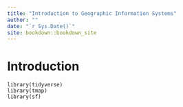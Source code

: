 ```yaml
--- 
title: "Introduction to Geographic Information Systems"
author: ""
date: "`r Sys.Date()`"
site: bookdown::bookdown_site
---
```


# Introduction

```{}
library(tidyverse)
library(tmap)
library(sf)
```

